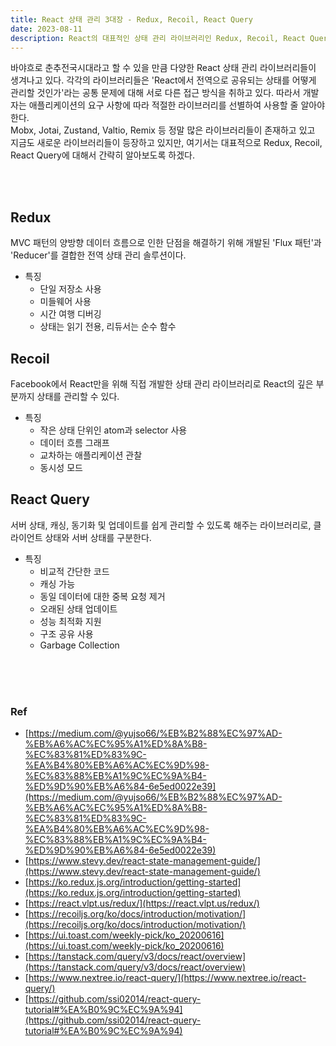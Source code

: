 ```yaml
---
title: React 상태 관리 3대장 - Redux, Recoil, React Query
date: 2023-08-11
description: React의 대표적인 상태 관리 라이브러리인 Redux, Recoil, React Query를 비교해보자
---
```


바야흐로 춘추전국시대라고 할 수 있을 만큼 다양한 React 상태 관리 라이브러리들이 생겨나고 있다. 각각의 라이브러리들은 'React에서 전역으로 공유되는 상태를 어떻게 관리할 것인가'라는 공통 문제에 대해 서로 다른 접근 방식을 취하고 있다. 따라서 개발자는 애플리케이션의 요구 사항에 따라 적절한 라이브러리를 선별하여 사용할 줄 알아야 한다. <br />
Mobx, Jotai, Zustand, Valtio, Remix 등 정말 많은 라이브러리들이 존재하고 있고 지금도 새로운 라이브러리들이 등장하고 있지만, 여기서는 대표적으로 Redux, Recoil, React Query에 대해서 간략히 알아보도록 하겠다.

<br />
<br />

## Redux

MVC 패턴의 양방향 데이터 흐름으로 인한 단점을 해결하기 위해 개발된 'Flux 패턴'과 'Reducer'를 결합한 전역 상태 관리 솔루션이다.

- 특징
  - 단일 저장소 사용
  - 미들웨어 사용
  - 시간 여행 디버깅
  - 상태는 읽기 전용, 리듀서는 순수 함수

## Recoil

Facebook에서 React만을 위해 직접 개발한 상태 관리 라이브러리로 React의 깊은 부분까지 상태를 관리할 수 있다.

- 특징
  - 작은 상태 단위인 atom과 selector 사용
  - 데이터 흐름 그래프
  - 교차하는 애플리케이션 관찰
  - 동시성 모드

## React Query

서버 상태, 캐싱, 동기화 및 업데이트를 쉽게 관리할 수 있도록 해주는 라이브러리로, 클라이언트 상태와 서버 상태를 구분한다.

- 특징
  - 비교적 간단한 코드
  - 캐싱 가능
  - 동일 데이터에 대한 중복 요청 제거
  - 오래된 상태 업데이트
  - 성능 최적화 지원
  - 구조 공유 사용
  - Garbage Collection

<br />
<br />
<br />

### Ref

- [https://medium.com/@yujso66/%EB%B2%88%EC%97%AD-%EB%A6%AC%EC%95%A1%ED%8A%B8-%EC%83%81%ED%83%9C-%EA%B4%80%EB%A6%AC%EC%9D%98-%EC%83%88%EB%A1%9C%EC%9A%B4-%ED%9D%90%EB%A6%84-6e5ed0022e39](https://medium.com/@yujso66/%EB%B2%88%EC%97%AD-%EB%A6%AC%EC%95%A1%ED%8A%B8-%EC%83%81%ED%83%9C-%EA%B4%80%EB%A6%AC%EC%9D%98-%EC%83%88%EB%A1%9C%EC%9A%B4-%ED%9D%90%EB%A6%84-6e5ed0022e39)
- [https://www.stevy.dev/react-state-management-guide/](https://www.stevy.dev/react-state-management-guide/)
- [https://ko.redux.js.org/introduction/getting-started](https://ko.redux.js.org/introduction/getting-started)
- [https://react.vlpt.us/redux/](https://react.vlpt.us/redux/)
- [https://recoiljs.org/ko/docs/introduction/motivation/](https://recoiljs.org/ko/docs/introduction/motivation/)
- [https://ui.toast.com/weekly-pick/ko_20200616](https://ui.toast.com/weekly-pick/ko_20200616)
- [https://tanstack.com/query/v3/docs/react/overview](https://tanstack.com/query/v3/docs/react/overview)
- [https://www.nextree.io/react-query/](https://www.nextree.io/react-query/)
- [https://github.com/ssi02014/react-query-tutorial#%EA%B0%9C%EC%9A%94](https://github.com/ssi02014/react-query-tutorial#%EA%B0%9C%EC%9A%94)
